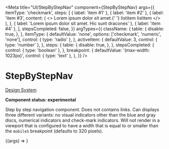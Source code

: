 
<Meta
  title="UI/StepByStepNav"
  component={StepByStepNav}
  args={{
    itemType: 'checkmark',
    steps: [
      { label: 'item #1' },
      { label: 'item #2' },
      {
        label: 'item #3',
        content: (
          <>
            <Paragraph>Lorem ipsum dolor sit amet.</Paragraph>{' '}
            <List variant="bullet">
              <ListItem>listitem</ListItem>
              <ListItem>listitem</ListItem>
            </List>
          </>
        ),
      },
      { label: 'Lorem ipsum dolor sit amet. Hic sunt dracones' },
      { label: 'item #4' },
    ],
    stepsCompleted: false,
  }}
  argTypes={{
    className: {
      table: {
        disable: true,
      },
    },
    itemType: {
      defaultValue: 'none',
      options: ['checkmark', 'numeric', 'none'],
      control: { type: 'radio' },
    },
    activeItem: {
      defaultValue: 3,
      control: { type: 'number' },
    },
    steps: {
      table: {
        disable: true,
      },
    },
    stepsCompleted: {
      control: { type: 'boolean' },
    },
    breakpoint: {
      defaultValue: '(max-width: 1023px)',
      control: { type: 'text' },
    },
  }}
/>

# StepByStepNav

[Design System](https://designsystem.amsterdam.nl/7awj1hc9f/p/0659fc-step-by-step-navigation)

**Component status: experimental**

Step by step navigation component. Does not contains links. Can displays three different variants: no visual indicators other than the blue and gray discs, numerical indicators and check-mark indicators. Will not render in a viewport that is configured to have a width that is equal to or smaller than the `mobileS` breakpoint (defaults to 320 pixels).

<Canvas>
  <Story name="Default">{(args) => <StepByStepNav {...args} />}</Story>
</Canvas>
